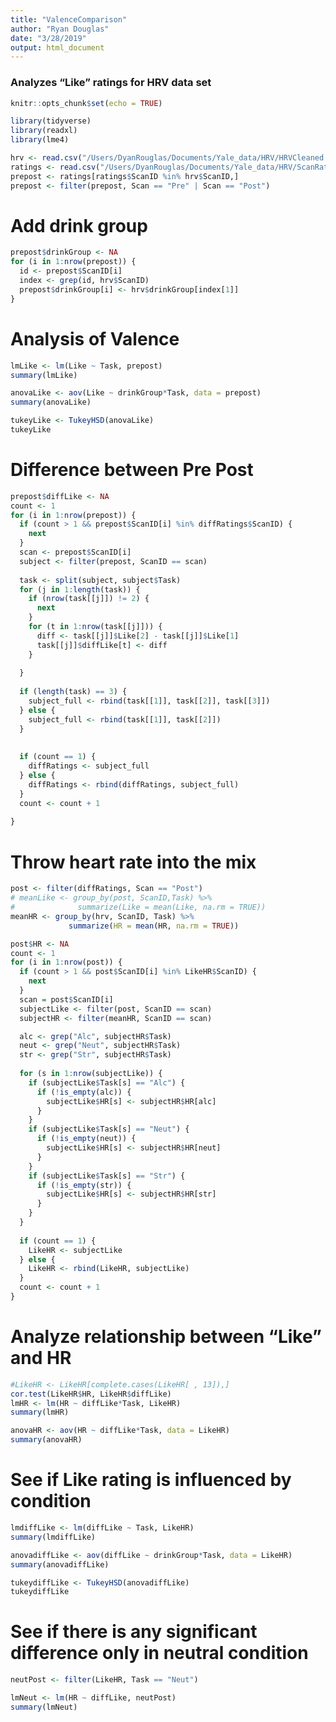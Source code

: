 ```yaml
---
title: "ValenceComparison"
author: "Ryan Douglas"
date: "3/28/2019"
output: html_document
---
```


### Analyzes "Like" ratings for HRV data set

```r
knitr::opts_chunk$set(echo = TRUE)
```

```r
library(tidyverse)
library(readxl)
library(lme4)
```

```r
hrv <- read.csv("/Users/DyanRouglas/Documents/Yale_data/HRV/HRVCleaned.csv", stringsAsFactors = FALSE)
ratings <- read.csv("/Users/DyanRouglas/Documents/Yale_data/HRV/ScanRatings_HRV.csv", stringsAsFactors = FALSE)
prepost <- ratings[ratings$ScanID %in% hrv$ScanID,]
prepost <- filter(prepost, Scan == "Pre" | Scan == "Post")
```

# Add drink group
```r
prepost$drinkGroup <- NA
for (i in 1:nrow(prepost)) {
  id <- prepost$ScanID[i]
  index <- grep(id, hrv$ScanID)
  prepost$drinkGroup[i] <- hrv$drinkGroup[index[1]]
}
```

# Analysis of Valence
```r
lmLike <- lm(Like ~ Task, prepost)
summary(lmLike)

anovaLike <- aov(Like ~ drinkGroup*Task, data = prepost)
summary(anovaLike)

tukeyLike <- TukeyHSD(anovaLike)
tukeyLike
```

# Difference between Pre Post
```r
prepost$diffLike <- NA
count <- 1
for (i in 1:nrow(prepost)) {
  if (count > 1 && prepost$ScanID[i] %in% diffRatings$ScanID) {
    next
  }
  scan <- prepost$ScanID[i]
  subject <- filter(prepost, ScanID == scan)
  
  task <- split(subject, subject$Task)
  for (j in 1:length(task)) {
    if (nrow(task[[j]]) != 2) {
      next
    }
    for (t in 1:nrow(task[[j]])) {
      diff <- task[[j]]$Like[2] - task[[j]]$Like[1]
      task[[j]]$diffLike[t] <- diff
    }
    
  }
  
  if (length(task) == 3) {
    subject_full <- rbind(task[[1]], task[[2]], task[[3]])
  } else {
    subject_full <- rbind(task[[1]], task[[2]])
  }
  
  
  if (count == 1) {
    diffRatings <- subject_full
  } else {
    diffRatings <- rbind(diffRatings, subject_full)
  }
  count <- count + 1
  
}
```

# Throw heart rate into the mix
```r
post <- filter(diffRatings, Scan == "Post")
# meanLike <- group_by(post, ScanID,Task) %>%
#              summarize(Like = mean(Like, na.rm = TRUE))
meanHR <- group_by(hrv, ScanID, Task) %>%
             summarize(HR = mean(HR, na.rm = TRUE))

post$HR <- NA
count <- 1
for (i in 1:nrow(post)) {
  if (count > 1 && post$ScanID[i] %in% LikeHR$ScanID) {
    next
  }
  scan = post$ScanID[i]
  subjectLike <- filter(post, ScanID == scan)
  subjectHR <- filter(meanHR, ScanID == scan)

  alc <- grep("Alc", subjectHR$Task)
  neut <- grep("Neut", subjectHR$Task)
  str <- grep("Str", subjectHR$Task)
    
  for (s in 1:nrow(subjectLike)) {
    if (subjectLike$Task[s] == "Alc") {
      if (!is_empty(alc)) {
        subjectLike$HR[s] <- subjectHR$HR[alc]
      }
    }
    if (subjectLike$Task[s] == "Neut") {
      if (!is_empty(neut)) {
        subjectLike$HR[s] <- subjectHR$HR[neut]
      }
    }
    if (subjectLike$Task[s] == "Str") {
      if (!is_empty(str)) {
        subjectLike$HR[s] <- subjectHR$HR[str]
      }
    }
  }
    
  if (count == 1) {
    LikeHR <- subjectLike
  } else {
    LikeHR <- rbind(LikeHR, subjectLike)
  }
  count <- count + 1
}
```


# Analyze relationship between "Like" and HR
```r
#LikeHR <- LikeHR[complete.cases(LikeHR[ , 13]),]
cor.test(LikeHR$HR, LikeHR$diffLike)
lmHR <- lm(HR ~ diffLike*Task, LikeHR)
summary(lmHR)

anovaHR <- aov(HR ~ diffLike*Task, data = LikeHR)
summary(anovaHR)
```

# See if Like rating is influenced by condition
```r
lmdiffLike <- lm(diffLike ~ Task, LikeHR)
summary(lmdiffLike)

anovadiffLike <- aov(diffLike ~ drinkGroup*Task, data = LikeHR)
summary(anovadiffLike)

tukeydiffLike <- TukeyHSD(anovadiffLike)
tukeydiffLike
```

# See if there is any significant difference only in neutral condition

```r
neutPost <- filter(LikeHR, Task == "Neut")

lmNeut <- lm(HR ~ diffLike, neutPost)
summary(lmNeut)
```








